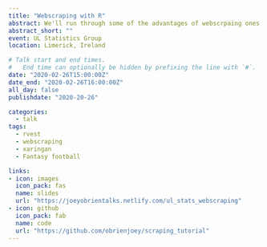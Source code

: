 ```yaml
---
title: "Webscraping with R"
abstract: We'll run through some of the advantages of webscrpaing ones own data alongside some examples using the R language to scrape from a variety of data sources.
abstract_short: ""
event: UL Statistics Group
location: Limerick, Ireland

# Talk start and end times.
#   End time can optionally be hidden by prefixing the line with `#`.
date: "2020-02-26T15:00:00Z"
date_end: "2020-02-26T16:00:00Z"
all_day: false
publishdate: "2020-20-26"

categories:
  - talk
tags:
  - rvest
  - webscraping
  - xaringan
  - Fantasy football

links:
- icon: images
  icon_pack: fas
  name: slides
  url: "https://joeyobrientalks.netlify.com/ul_stats_webscraping"
- icon: github
  icon_pack: fab
  name: code
  url: "https://github.com/obrienjoey/scraping_tutorial"
---
```


